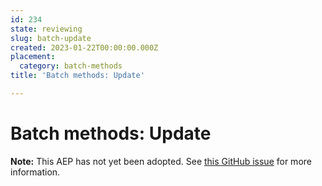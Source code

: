 ```yaml
---
id: 234
state: reviewing
slug: batch-update
created: 2023-01-22T00:00:00.000Z
placement:
  category: batch-methods
title: 'Batch methods: Update'

--- 
```


# Batch methods: Update

**Note:** This AEP has not yet been adopted. See
[this GitHub issue](https://github.com/aep-dev/aep.dev/issues/44) for more
information.

